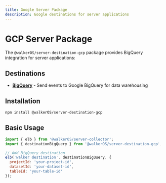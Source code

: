 ```yaml
---
title: Google Server Package  
description: Google destinations for server applications
---
```


# GCP Server Package

The `@walkerOS/server-destination-gcp` package provides BigQuery integration for server applications:

## Destinations

- **[BigQuery](./bigquery)** - Send events to Google BigQuery for data warehousing

## Installation

```bash
npm install @walkerOS/server-destination-gcp
```

## Basic Usage

```javascript
import { elb } from '@walkerOS/server-collector';
import { destinationBigQuery } from '@walkerOS/server-destination-gcp';

// Add BigQuery destination
elb('walker destination', destinationBigQuery, {
  projectId: 'your-project-id',
  datasetId: 'your-dataset-id',
  tableId: 'your-table-id'
});
```